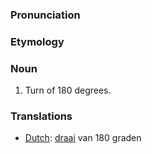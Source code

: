 ===Pronunciation===

===Etymology===

===Noun===
#Turn of 180 degrees.

===Translations===
*[[Dutch]]: [[draai]] van 180 graden